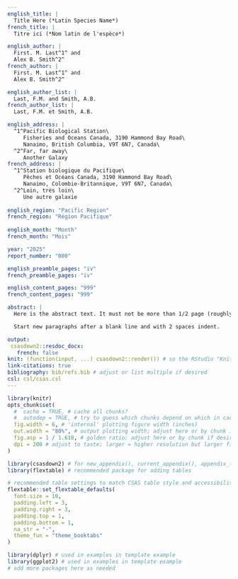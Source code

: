 ```yaml
---
english_title: |
  Title Here (*Latin Species Name*)
french_title: |
  Titre ici (*Nom latin de l'espèce*)

english_author: |
  First. M. Last^1^ and
  Alex B. Smith^2^
french_author: |
  First. M. Last^1^ and
  Alex B. Smith^2^

english_author_list: |
  Last, F.M. and Smith, A.B.
french_author_list: |
  Last, F.M. et Smith, A.B.

english_address: |
  ^1^Pacific Biological Station\
     Fisheries and Oceans Canada, 3190 Hammond Bay Road\
     Nanaimo, British Columbia, V9T 6N7, Canada\
  ^2^Far, far away\
     Another Galaxy
french_address: |
  ^1^Station biologique du Pacifique\
     Pêches et Océans Canada, 3190 Hammond Bay Road\
     Nanaimo, Colombie-Britannique, V9T 6N7, Canada\
  ^2^Loin, très loin\
     Une autre galaxie
     
english_region: "Pacific Region"
french_region: "Région Pacifique"
     
english_month: "Month"
french_month: "Mois"

year: "2025"
report_number: "000"

english_preamble_pages: "iv"
french_preamble_pages: "iv"

english_content_pages: "999"
french_content_pages: "999"

abstract: |
  Here is the abstract text. It must not be more than 1/2 page (roughly 400 words).

  Start new paragraphs after a blank line and with 2 spaces indent.

output:
 csasdown2::resdoc_docx:
   french: false
knit: (function(input, ...) csasdown2::render()) # so the RStudio "Knit" button works
link-citations: true
bibliography: bib/refs.bib # adjust or list multiple if desired
csl: csl/csas.csl
---
```


```r
library(knitr)
opts_chunk$set(
  #  cache = TRUE, # cache all chunks?
  #  autodep = TRUE, # try to guess which chunks depend on which in cache?
  fig.width = 6, # 'internal' plotting figure width (inches)
  out.width = "80%", # output plotting width; adjust here or by chunk if desired
  fig.asp = 1 / 1.618, # golden ratio; adjust here or by chunk if desired
  dpi = 200 # adjust to taste; larger = higher resolution but larger file size
)
```

```r
library(csasdown2) # for new_appendix(), current_appendix(), appendix_table_caption()
library(flextable) # recommended package for adding tables
```

```r
# recommended table settings to match CSAS table style and accessibility standards
flextable::set_flextable_defaults(
  font.size = 10,
  padding.left = 3, 
  padding.right = 3, 
  padding.top = 1, 
  padding.bottom = 1,
  na_str = "-",
  theme_fun = "theme_booktabs"
)
```

```r
library(dplyr) # used in examples in template example
library(ggplot2) # used in examples in template example
# add more packages here as needed
```
